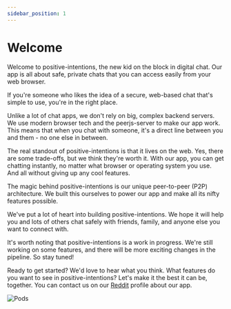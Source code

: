 ```yaml
---
sidebar_position: 1
---
```



# Welcome
<NLevelAnalytics />

Welcome to positive-intentions, the new kid on the block in digital chat. Our app is all about safe, private chats that you can access easily from your web browser.

If you're someone who likes the idea of a secure, web-based chat that's simple to use, you're in the right place.

Unlike a lot of chat apps, we don't rely on big, complex backend servers. We use modern browser tech and the peerjs-server to make our app work. This means that when you chat with someone, it's a direct line between you and them - no one else in between.

The real standout of positive-intentions is that it lives on the web. Yes, there are some trade-offs, but we think they're worth it. With our app, you can get chatting instantly, no matter what browser or operating system you use. And all without giving up any cool features.

The magic behind positive-intentions is our unique peer-to-peer (P2P) architecture. We built this ourselves to power our app and make all its nifty features possible.

We've put a lot of heart into building positive-intentions. We hope it will help you and lots of others chat safely with friends, family, and anyone else you want to connect with.

It's worth noting that positive-intentions is a work in progress. We're still working on some features, and there will be more exciting changes in the pipeline. So stay tuned!

Ready to get started? We'd love to hear what you think. What features do you want to see in positive-intentions? Let's make it the best it can be, together. You can contact us on our [Reddit](https://www.reddit.com/r/positive_intentions//) profile about our app.

<div style={{textAlign: 'center'}}>
<img src={podJpg} alt="Pods" style={{ maxHeight: 800 }} />
</div>